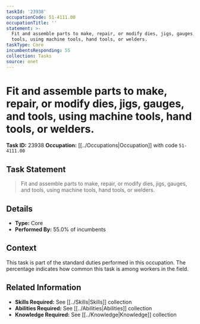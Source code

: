 ```yaml
---
taskId: '23938'
occupationCode: 51-4111.00
occupationTitle: ''
statement: >-
  Fit and assemble parts to make, repair, or modify dies, jigs, gauges, and
  tools, using machine tools, hand tools, or welders.
taskType: Core
incumbentsResponding: 55
collection: Tasks
source: onet
---
```

# Fit and assemble parts to make, repair, or modify dies, jigs, gauges, and tools, using machine tools, hand tools, or welders.

**Task ID:** 23938
**Occupation:** [[../Occupations|Occupation]] with code `51-4111.00`

## Task Statement

> Fit and assemble parts to make, repair, or modify dies, jigs, gauges, and tools, using machine tools, hand tools, or welders.

## Details

- **Type:** Core
- **Performed By:** 55.0% of incumbents

## Context

This task is part of the standard duties performed in this occupation. The percentage indicates how common this task is among workers in the field.

## Related Information

- **Skills Required:** See [[../Skills|Skills]] collection
- **Abilities Required:** See [[../Abilities|Abilities]] collection
- **Knowledge Required:** See [[../Knowledge|Knowledge]] collection
